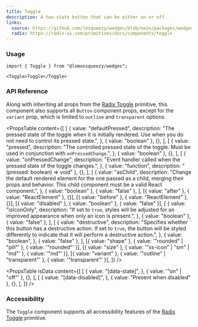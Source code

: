 ```yaml
---
title: Toggle
description: A two-state button that can be either on or off.
links:
  source: https://github.com/lmsqueezy/wedges/blob/main/packages/wedges/src/components/Toggle/Toggle.tsx
  radix: https://radix-ui.com/primitives/docs/components/toggle
---
```


<PreviewComponent name="toggle/preview" />

### Usage

```tsx
import { Toggle } from "@lemonsqueezy/wedges";
```

```tsx showLineNumbers
<Toggle>Toggle</Toggle>
```

### API Reference

Along with inheriting all props from the <a href="https://www.radix-ui.com/primitives/docs/components/toggle" target="_blank" rel="noreferrer nofollow">Radix Toggle</a> primitive, this component also supports all `Button` component props, except for the `variant` prop, which is limited to `outline` and `transparent` options.

<PropsTable
  content={[
    [
      {
        value: "defaultPressed",
        description:
          "The pressed state of the toggle when it is initially rendered. Use when you do not need to control its pressed state.",
      },
      { value: "boolean" },
      {},
    ],
    [
      {
        value: "pressed",
        description:
          "The controlled pressed state of the toggle. Must be used in conjunction with `onPressedChange`.",
      },
      { value: "boolean" },
      {},
    ],
    [
      {
        value: "onPressedChange",
        description: "Event handler called when the pressed state of the toggle changes.",
      },
      { value: "function", description: "(pressed: boolean) => void" },
      {},
    ],
    [
      {
        value: "asChild",
        description:
          "Change the default rendered element for the one passed as a child, merging their props and behavior. This child component must be a valid React component.",
      },
      { value: "boolean" },
      { value: "false" },
    ],
    [{ value: "after" }, { value: "ReactElement<HTMLElement>" }, {}],
    [{ value: "before" }, { value: "ReactElement<HTMLElement>" }, {}],
    [{ value: "disabled" }, { value: "boolean" }, { value: "false" }],
    [
      {
        value: "isIconOnly",
        description:
          "If set to `true`, styles will be adjusted for an improved appearance when only an icon is present.",
      },
      { value: "boolean" },
      { value: "false" },
    ],
    [
      {
        value: "destructive",
        description:
          "Specifies whether this button has a destructive action. If set to `true`, the button will be styled differently to indicate that it will perform a destructive action.",
      },
      {
        value: "boolean",
      },
      { value: "false" },
    ],
    [{ value: "shape" }, { value: '"rounded" | "pill"' }, { value: '"rounded"' }],
    [{ value: "size" }, { value: '"xs-icon" | "sm" | "md"' }, { value: '"md"' }],
    [{ value: "variant" }, { value: '"outline" | "transparent"' }, { value: '"transparent"' }],
  ]}
/>

<PropsTable
  isData
  content={[
    [
      {
        value: "[data-state]",
      },
      { value: '"on" | "off"' },
      {},
    ],
    [
      {
        value: "[data-disabled]",
      },
      { value: "Present when disabled" },
      {},
    ],
  ]}
/>

### Accessibility

The `Toggle` component supports all accessibility features of the <a href="https://www.radix-ui.com/primitives/docs/components/toggle#accessibility" target="_blank" rel="nofollow noreferrer">Radix Toggle</a> primitive.
